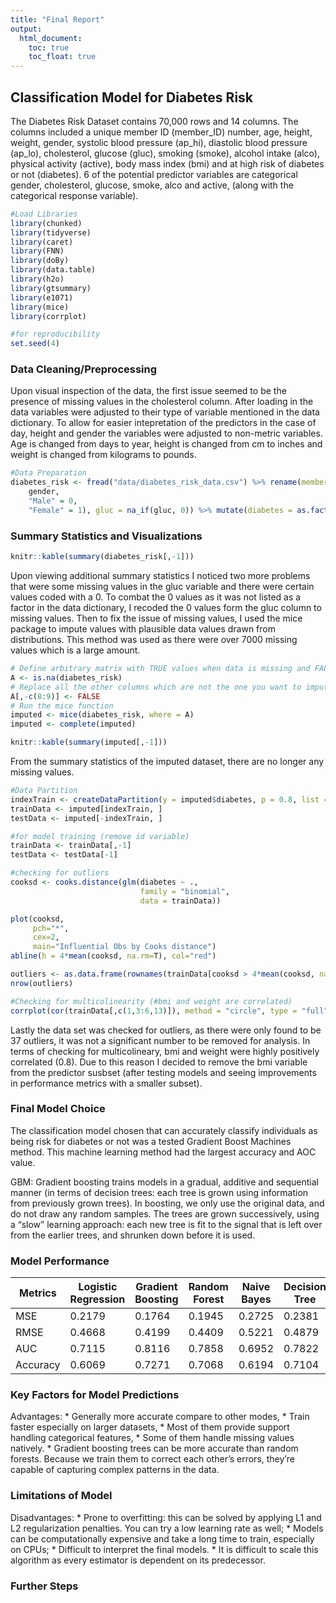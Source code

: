 ```yaml
---
title: "Final Report"
output: 
  html_document:
    toc: true
    toc_float: true
---
```


## Classification Model for Diabetes Risk

The Diabetes Risk Dataset contains 70,000 rows and 14 columns. The columns included a unique member ID (member_ID) number, age, height, weight, gender, systolic blood pressure (ap_hi), diastolic blood pressure (ap_lo), cholesterol, glucose (gluc), smoking (smoke), alcohol intake (alco), physical activity (active), body mass index (bmi) and at high risk of diabetes or not (diabetes). 6 of the potential predictor variables are categorical gender, cholesterol, glucose, smoke, alco and active, (along with the categorical response variable).



```r
#Load Libraries
library(chunked)
library(tidyverse)
library(caret)
library(FNN)
library(doBy)
library(data.table)
library(h2o)
library(gtsummary)
library(e1071)
library(mice)
library(corrplot)

#for reproducibility
set.seed(4)
```



### Data Cleaning/Preprocessing
Upon visual inspection of the data, the first issue seemed to be the presence of missing values in the cholesterol column. After loading in the data variables were adjusted to their type of variable mentioned in the data dictionary. To allow for easier intepretation of the predictors in the case of day, height and gender the variables were adjusted to non-metric variables. Age is changed from days to year, height is changed from cm to inches and weight is changed from kilograms to pounds.

```r
#Data Preparation
diabetes_risk <- fread("data/diabetes_risk_data.csv") %>% rename(member_id = 1) %>% mutate(gender = recode(
    gender,
    "Male" = 0,
    "Female" = 1), gluc = na_if(gluc, 0)) %>% mutate(diabetes = as.factor(diabetes), gender = as.factor(gender), cholesterol = as.factor(cholesterol), gluc = as.factor(gluc), smoke = as.factor(smoke), active = as.factor(active), alco = as.factor(alco), age = as.integer(age/365), height = height/2.54, weight = weight*2.20462)
```

### Summary Statistics and Visualizations
```r
knitr::kable(summary(diabetes_risk[,-1]))
```
Upon viewing additional summary statistics I noticed two more problems that were some missing values in the gluc variable and there were certain values coded with a 0. To combat the 0 values as it was not listed as a factor in the data dictionary, I recoded the 0 values form the gluc column to missing values.
Then to fix the issue of missing values, I used the mice package to impute values with plausible data values drawn from distributions. This method was used as there were over 7000 missing values which is a large amount. 
```r
# Define arbitrary matrix with TRUE values when data is missing and FALSE otherwise
A <- is.na(diabetes_risk)
# Replace all the other columns which are not the one you want to impute (let say column 2)
A[,-c(8:9)] <- FALSE 
# Run the mice function
imputed <- mice(diabetes_risk, where = A)
imputed <- complete(imputed)
```

```r
knitr::kable(summary(imputed[,-1]))
```
From the summary statistics of the imputed dataset, there are no longer any missing values.

```r
#Data Partition
indexTrain <- createDataPartition(y = imputed$diabetes, p = 0.8, list = FALSE)
trainData <- imputed[indexTrain, ]
testData <- imputed[-indexTrain, ]

#for model training (remove id variable)
trainData <- trainData[,-1]
testData <- testData[-1]

#checking for outliers 
cooksd <- cooks.distance(glm(diabetes ~ ., 
                             family = "binomial", 
                             data = trainData))

plot(cooksd, 
     pch="*", 
     cex=2, 
     main="Influential Obs by Cooks distance")  
abline(h = 4*mean(cooksd, na.rm=T), col="red")

outliers <- as.data.frame(rownames(trainData[cooksd > 4*mean(cooksd, na.rm=T), ]))
nrow(outliers)

#Checking for multicolinearity (#bmi and weight are correlated)
corrplot(cor(trainData[,c(1,3:6,13)]), method = "circle", type = "full")
```

Lastly the data set was checked for outliers, as there were only found to be 37 outliers, it was not a significant number to be removed for analysis. In terms of checking for multicolineary, bmi and weight were highly positively correlated (0.8). Due to this reason I decided to remove the bmi variable from the predictor susbset (after testing models and seeing improvements in performance metrics with a smaller subset). 

### Final Model Choice
The classification model chosen that can accurately classify individuals as being risk for diabetes or not was a tested Gradient Boost Machines method. This machine learning method had the largest accuracy and AOC value. 

GBM:
Gradient boosting trains models in a gradual, additive and sequential manner (in terms of decision trees: each tree is grown using information from previously grown trees). In boosting, we only use the original data, and do not draw any random samples. The trees are grown successively, using a “slow” learning approach: each new tree is fit to the signal that is left over from the earlier trees, and shrunken down before it is used.

### Model Performance

| Metrics  | Logistic Regression | Gradient Boosting | Random Forest | Naive Bayes | Decision Tree |
|----------|---------------------|-------------------|---------------|-------------|---------------|
| MSE      | 0.2179              | 0.1764            | 0.1945        | 0.2725      | 0.2381        |
| RMSE     | 0.4668              | 0.4199            | 0.4409        | 0.5221      | 0.4879        |
| AUC      | 0.7115              | 0.8116            | 0.7858        | 0.6952      | 0.7822        |
| Accuracy | 0.6069              | 0.7271            | 0.7068        | 0.6194      | 0.7104        |

### Key Factors for Model Predictions
Advantages:
* Generally more accurate compare to other modes,
* Train faster especially on larger datasets,
* Most of them provide support handling categorical features,
* Some of them handle missing values natively.
* Gradient boosting trees can be more accurate than random forests. Because we train them to correct each other’s errors, they’re capable of capturing complex patterns in the data.

### Limitations of Model
Disadvantages:
* Prone to overfitting: this can be solved by applying L1 and L2 regularization penalties. You can try a low learning rate as well;
* Models can be computationally expensive and take a long time to train, especially on CPUs;
* Difficult to interpret the final models.
* It is difficult to scale this algorithm as every estimator is dependent on its predecessor.

### Further Steps

